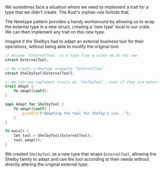 We sometimes face a situation where we need to implement a trait for a type that we didn't create. The Rust's orphan rule forbids that.

The Newtype pattern provides a handy workaround by allowing us to wrap the external type in a new struct, creating a 'new type' local to our crate. We can then implement any trait on this new type.

Imagine if the Shelbys had to adapt an external business tool for their operations, without being able to modify the original tool:

```rust
// Assume `ExternalTool` is a type from a crate we do not own
struct ExternalTool;

// We create a NewType wrapping `ExternalTool`
struct ShelbyTool(ExternalTool);

// We can now implement traits on `ShelbyTool`, even if they are external
trait Adapt {
    fn adapt(&self);
}

impl Adapt for ShelbyTool {
    fn adapt(&self) {
        println!("Adapting the tool for Shelby's use...");
    }
}

fn main() {
    let tool = ShelbyTool(ExternalTool);
    tool.adapt();
}
```

We created `ShelbyTool` as a new type that wraps `ExternalTool`, allowing the Shelby family to adapt and use the tool according to their needs without directly altering the original external type.